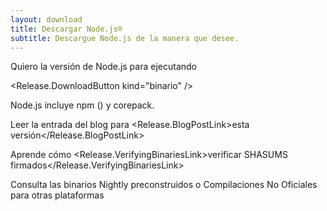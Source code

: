 ```yaml
---
layout: download
title: Descargar Node.js®️
subtitle: Descargue Node.js de la manera que desee.
---
```


<section>
  Quiero la versión <Release.VersionDropdown /> de Node.js para <Release.OperatingSystemDropdown /> ejecutando <Release.BitnessDropdown />

  <Release.DownloadButton kind="binario" />
</section>

<section>
  Node.js incluye <LinkWithArrow href="https://npmjs.com">npm</LinkWithArrow> (<Release.NpmVersion />) y corepack.

  Leer la entrada del blog para <Release.BlogPostLink>esta versión</Release.BlogPostLink>

  Aprende cómo <Release.VerifyingBinariesLink>verificar SHASUMS firmados</Release.VerifyingBinariesLink>

  Consulta las <LinkWithArrow href="https://nodejs.org/download/nightly/">binarios Nightly</LinkWithArrow> preconstruidos o <LinkWithArrow href="https://unofficial-builds.nodejs.org/download/">Compilaciones No Oficiales</LinkWithArrow> para otras plataformas
</section>
